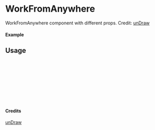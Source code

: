 
<Meta of={WorkFromAnywhere} title="unDraw/WorkFromAnywhere" />

# WorkFromAnywhere

WorkFromAnywhere component with different props.
Credit: [unDraw](https://undraw.co/illustrations)

#### Example

<Canvas of={WorkFromAnywhere.Primary} />

## Usage

```ts
import { WorkFromAnywhere } from "yadl-ui";

const Example = () => {
  return (
      <WorkFromAnywhere />
  );
};

export default Example;
```

#### Credits
[unDraw](https://undraw.co/illustrations)
